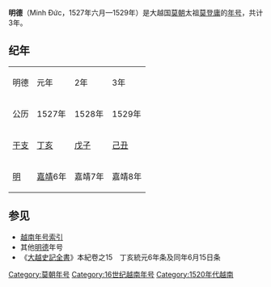 {{Eranamebox|年号=明德
|起讫时间= 1527年六月—1529年
|政权= [[莫朝|莫朝]]
|帝王= 太祖[[莫登庸|莫登庸]]
|历时= 3年
|timeline=
|说明=
}}
'''明德'''（Minh Đức，1527年六月—1529年）是大越国[[莫朝|莫朝]]太祖[[莫登庸|莫登庸]]的[[年号|年号]]，共计3年。

==纪年==

{| class="wikitable" style="background-color:#ffffff;text-align:center"
|- style="font-weight:bold"
|明德||元年||2年||3年
|- 
|公历||1527年||1528年||1529年
|- 
|[[干支|干支]]||[[丁亥|丁亥]]||[[戊子|戊子]]||[[己丑|己丑]] 
|-
|[[明|明]]||[[嘉靖|嘉靖]]6年||嘉靖7年||嘉靖8年
|}


==参见==
*[[越南年号索引|越南年号索引]]
*其他[[明德|明德]]年号
*《[[大越史記全書|大越史記全書]]》本紀卷之15　丁亥統元6年条及同年6月15日条  

{{年号|[[后黎朝|后黎朝]]：[[統元|統元]]|[[越南年号索引|越南莫朝年号]]|[[大正_(莫朝)|大正]]}}
{{越南年號}}
[[Category:莫朝年号|Category:莫朝年号]]
[[Category:16世纪越南年号|Category:16世纪越南年号]]
[[Category:1520年代越南|Category:1520年代越南]]